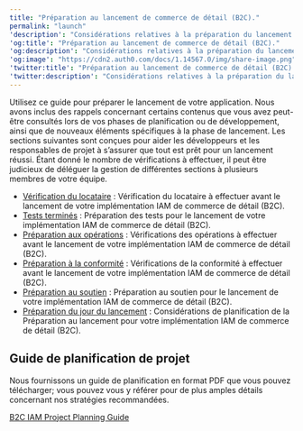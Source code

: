 ---
title: "Préparation au lancement de commerce de détail (B2C)."
permalink: "launch"
'description': "Considérations relatives à la préparation du lancement pour votre implémentation IAM Commerce de détail."
'og:title': "Préparation au lancement de commerce de détail (B2C)."
'og:description': "Considérations relatives à la préparation du lancement pour votre implémentation IAM Commerce de détail."
'og:image': "https://cdn2.auth0.com/docs/1.14567.0/img/share-image.png"
'twitter:title': "Préparation au lancement de commerce de détail (B2C)."
'twitter:description': "Considérations relatives à la préparation du lancement pour votre implémentation IAM Commerce de détail."
---

Utilisez ce guide pour préparer le lancement de votre application. Nous avons inclus des rappels concernant certains contenus que vous avez peut-être consultés lors de vos phases de planification ou de développement, ainsi que de nouveaux éléments spécifiques à la phase de lancement. Les sections suivantes sont conçues pour aider les développeurs et les responsables de projet à s’assurer que tout est prêt pour un lancement réussi. Étant donné le nombre de vérifications à effectuer, il peut être judicieux de déléguer la gestion de différentes sections à plusieurs membres de votre équipe.

* [Vérification du locataire](/docs/fr-ca/get-started/architecture-scenarios/business-to-consumer/launch/tenant-check) : Vérification du locataire à effectuer avant le lancement de votre implémentation IAM de commerce de détail (B2C).
* [Tests terminés](/docs/fr-ca/get-started/architecture-scenarios/business-to-consumer/launch/testing) : Préparation des tests pour le lancement de votre implémentation IAM de commerce de détail (B2C).
* [Préparation aux opérations](/docs/fr-ca/get-started/architecture-scenarios/business-to-consumer/launch/operations-readiness) : Vérifications des opérations à effectuer avant le lancement de votre implémentation IAM de commerce de détail (B2C).
* [Préparation à la conformité](/docs/fr-ca/get-started/architecture-scenarios/business-to-consumer/launch/compliance-readiness) : Vérifications de la conformité à effectuer avant le lancement de votre implémentation IAM de commerce de détail (B2C).
* [Préparation au soutien](/docs/fr-ca/get-started/architecture-scenarios/business-to-consumer/launch/support-readiness) : Préparation au soutien pour le lancement de votre implémentation IAM de commerce de détail (B2C).
* [Préparation du jour du lancement](/docs/fr-ca/get-started/architecture-scenarios/business-to-consumer/launch/launch-day) : Considérations de planification de la Préparation au lancement pour votre implémentation IAM de commerce de détail (B2C).

## Guide de planification de projet

Nous fournissons un guide de planification en format PDF que vous pouvez télécharger; vous pouvez vous y référer pour de plus amples détails concernant nos stratégies recommandées.

[B2C IAM Project Planning Guide](//assets.ctfassets.net/cdy7uua7fh8z/3er1aEQ7Ul0q3c9leJWczR/b1f18b4c16abb7e78b01e4eb2b52bb8e/B2C_Project_Planning.pdf)